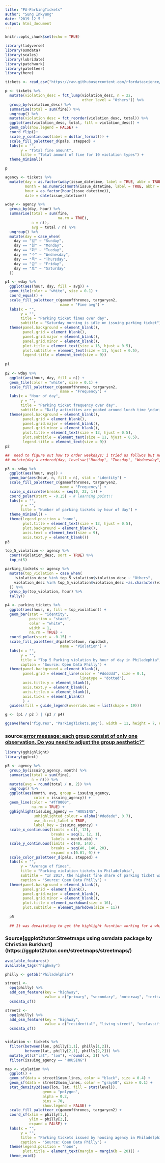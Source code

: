 ```yaml
---
title: "PA-ParkingTickets"
author: "Sung Inkyung"
date: '2019 12 5 '
output: html_document
---
```


```r
knitr::opts_chunk$set(echo = TRUE)
```

```r
library(tidyverse)
library(osmdata)
library(scales)
library(lubridate)
library(patchwork)
library(paletteer)
library(here)
```

```r
tickets <- read_csv("https://raw.githubusercontent.com/rfordatascience/tidytuesday/master/data/2019/2019-12-03/tickets.csv") 

```

```r
p <- tickets %>% 
  mutate(violation_desc = fct_lump(violation_desc, n = 22, 
                                   other_level = "Others")) %>% 
  group_by(violation_desc) %>% 
  summarise(total = sum(fine)) %>% 
  ungroup() %>% 
  mutate(violation_desc = fct_reorder(violation_desc, total)) %>% 
  ggplot(aes(violation_desc, total, fill = violation_desc)) +
  geom_col(show.legend = FALSE) +
  coord_flip()+
  scale_y_continuous(label = dollar_format()) +
  scale_fill_paletteer_d(pals, stepped) +
  labs(x = "",
       y = "Total fine amount",
       title = "Total amount of fine for 10 violation types") +
  theme_minimal()

p
```

```r
agency <- tickets %>% 
  mutate(day = as.factor(wday(issue_datetime, label = TRUE, abbr = TRUE)),
         month = as.numeric(month(issue_datetime, label = TRUE, abbr = TRUE)),
         hour = as.factor(hour(issue_datetime)),
         date = date(issue_datetime))

wday <- agency %>% 
  group_by(day, hour) %>% 
  summarise(total = sum(fine, 
                        na.rm = TRUE),
            n = n(),
            avg = total / n) %>% 
  ungroup() %>% 
  mutate(day = case_when(
    day == "일" ~ "Sunday",
    day == "월" ~ "Monday",
    day == "화" ~ "Tueday",
    day == "수" ~ "Wednesday",
    day == "목" ~ "Thursday",
    day == "금" ~ "Friday",
    day == "토" ~ "Saturday"
  ))
```


```r
p1 <- wday %>% 
  ggplot(aes(hour, day, fill = avg)) +
  geom_tile(color = "white", size = 0.1) +
  coord_equal() +
  scale_fill_paletteer_c(gameofthrones, targaryen2,
                         name = "Fine avg") +
  labs(x = "",
       y = "",
       title = "Parking ticket fines over day",
       subtitle = "Saturday morning is idle on issuing parking ticket") +
  theme(panel.background = element_blank(),
        panel.grid = element_blank(),
        panel.grid.major = element_blank(),
        panel.grid.minor = element_blank(),
        plot.title = element_text(size = 13, hjust = 0.5),
        plot.subtitle = element_text(size = 11, hjust = 0.5),
        legend.title = element_text(size = 9))
  
p1
  
p2 <- wday %>% 
  ggplot(aes(hour, day, fill = n)) +
  geom_tile(color = "white", size = 0.1) +
  scale_fill_paletteer_c(gameofthrones, targaryen2,
                         name = "Frequency") +
  labs(x = "Hour of day",
       y = "",
       title = "Parking ticket frequency over day",
       subtitle = "Daily activities are peaked around lunch time \nduring weekdays according to the number of parking tickets") +
  theme(panel.background = element_blank(),
        panel.grid = element_blank(),
        panel.grid.major = element_blank(),
        panel.grid.minor = element_blank(),
        plot.title = element_text(size = 13, hjust = 0.5),
        plot.subtitle = element_text(size = 11, hjust = 0.5),
        legend.title = element_text(size = 9))
p2

##  need to figure out how to order weekdays; i tried as follwos but not worked. I got NA as well.
## mutate(day = ordered(day, levels=c("Monday", "Tuesday", "Wednesday", "Thursday", "Friday", "Saturday", "Sunday")))
```


```r
p3 <- wday %>% 
  ggplot(aes(hour, avg)) +
  geom_bar(aes(hour, n, fill = n), stat = "identity") +
  scale_fill_paletteer_c(gameofthrones, targaryen2,
                         name = "Frequency") +
  scale_x_discrete(breaks = seq(0, 23, 1)) +
  coord_polar(start = -0.15) + # learning point!!
  labs(x = "",
       y = "",
       title = "Number of parking tickets by hour of day") +
  theme_minimal() +
  theme(legend.position = "none",
        plot.title = element_text(size = 13, hjust = 0.5),
        plot.background = element_blank(),
        axis.text = element_text(size = 9),
        axis.text.y = element_blank())
p3
```

```r
top_5_violation <- agency %>% 
  count(violation_desc, sort = TRUE) %>% 
  top_n(5)

parking_tickets <- agency %>% 
  mutate(top_violation = case_when(
    !violation_desc %in% top_5_violation$violation_desc ~ "Others",
    violation_desc %in% top_5_violation$violation_desc ~as.character(violation_desc)
  )) %>% 
  group_by(top_violation, hour) %>% 
  tally()

p4 <- parking_tickets %>% 
  ggplot(aes(hour, n, fill = top_violation)) +
  geom_bar(stat = "identity",
           position = "stack",
           color = "white",
           width = 1,
           na.rm = TRUE) +
  coord_polar(start = -0.15) +
  scale_fill_paletteer_d(palettetown, rapidash,
                         name = "Violation") +
  labs(x = "",
       y = "",
       title = "Top 5 Parking violation by hour of day in Philadephia",
       caption = "Source: Open Data Philly") +
  theme(panel.background = element_blank(),
        panel.grid = element_line(color = "#dddddd", size = 0.1, 
                                  linetype = "dotted"),
        axis.title.y = element_blank(),
        axis.text.y = element_blank(),
        axis.title.x = element_blank(),
        axis.ticks = element_blank()
        ) +
  guides(fill = guide_legend(override.aes = list(shape = 19)))
```

```r
g <- (p1 / p2 ) | (p3 / p4)

ggsave(here("figures", "ParkingTickets.png"), width = 11, height = 7, units = "in")
```




### source:[error message: each group consist of only one observation. Do you need to adjust the group aesthetic?"](https://stackoverflow.com/questions/27082601/ggplot2-line-chart-gives-geom-path-each-group-consist-of-only-one-observation)
```r
library(gghighlight)
library(ggtext)

p5 <- agency %>% 
  group_by(issuing_agency, month) %>% 
  summarise(total = sum(fine),
            n = n()) %>% 
  mutate(avg = round(total / n, 2)) %>% 
  ungroup() %>% 
  ggplot(aes(month, avg, group = issuing_agency, 
             color = issuing_agency)) +
  geom_line(color = "#ff0000",
            na.rm = TRUE) +
  gghighlight(issuing_agency == "HOUSING",
             unhighlighted_colour = alpha("#dedede", 0.7),
             use_direct_label = TRUE,
             label_key = issuing_agency) +
  scale_x_continuous(limits = c(1, 12),
                     breaks = seq(1, 12, 1),
                     labels = month.abb) +
  scale_y_continuous(limits = c(40, 140),
                     breaks = seq(40, 140, 20),
                     expand = c(0.01, 0)) +
  scale_color_paletteer_d(pals, stepped) +
  labs(x = "",
       y = "Average of fines",
       title = "Parking violation tickets in Philadelphia",
       subtitle = "In 2017, the highest fine share of parking ticket was issued from <span style = 'color: #ff0000'>**housing agency**.</span>",
       caption = "Source: Open Data Philly") +
  theme(panel.background = element_blank(),
        panel.grid = element_blank(),
        panel.grid.major = element_blank(),
        panel.grid.minor = element_blank(),
        plot.title = element_markdown(size = 16),
        plot.subtitle = element_markdown(size = 11))
  
  p5
  
  ## It was devastating to get the highlight fucntion working for a while. I am so excited to be able to figure this out! Try and fail, pause then succeed is such a rewarding experience!!
```
### Source[ggplot2tutor:Streetmaps using osmdata package by Christian Burkhart] (https://ggplot2tutor.com/streetmaps/streetmaps/)
```r
available_features()
available_tags("highway")
```

```r

philly <- getbb("Philadelphia")

street1 <- 
  opq(philly) %>% 
  add_osm_feature(key = "highway",
                  value = c("primary", "secondary", "motorway", "tertiary")) %>%
  osmdata_sf()

street2 <- 
  opq(philly) %>% 
  add_osm_feature(key = "highway",
                  value = c("residential", "living street", "unclassified", "services", "footway")) %>% 
  osmdata_sf()


violation <- tickets %>% 
  filter(between(lon, philly[1,1], philly[1,2]), 
         between(lat, philly[2,1], philly[2,2])) %>% 
  mutate_at(c("lat", "lon"), ~round(.x, 3)) %>% 
  filter(issuing_agency == "HOUSING")

map <- violation %>% 
  ggplot() +
  geom_sf(data = street1$osm_lines, color = "black", size = 0.4) +
  geom_sf(data = street2$osm_lines, color = "gray50", size = 0.1) +
  stat_density2d(aes(lon, lat, fill = stat(level)),
                 geom = "polygon",
                 alpha = 0.2,
                 bins = 70,
                 show.legend = FALSE) +
  scale_fill_paletteer_c(gameofthrones, targaryen2) +
  coord_sf(xlim = philly[1,],
           ylim = philly[2,],
           expand = FALSE) +
  labs(x = "",
       y = "",
       title = "Parking tickets issued by housing agency in Philadelphia",
       caption = "Source: Open Data Philly") +
  theme(legend.position = "none",
        plot.title = element_text(margin = margin(b = 20))) +
  theme_void()


```